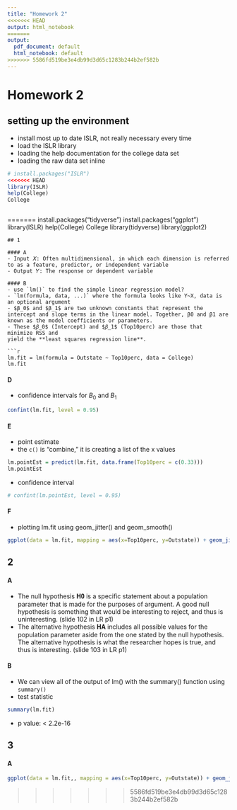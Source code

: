 ```yaml
---
title: "Homework 2"
<<<<<<< HEAD
output: html_notebook
=======
output:
  pdf_document: default
  html_notebook: default
>>>>>>> 5586fd519be3e4db99d3d65c1283b244b2ef582b
---
```


# Homework 2

## setting up the environment 
- install most up to date ISLR, not really necessary every time
- load the ISLR library
- loading the help documentation for the college data set
- loading the raw data set inline
```r
# install.packages("ISLR")
<<<<<<< HEAD
library(ISLR)
help(College)
College
```

```r

```

=======
install.packages("tidyverse")
install.packages("ggplot")
library(ISLR)
help(College)
College
library(tidyverse)
library(ggplot2)
```
## 1

#### A
- Input 𝑋: Often multidimensional, in which each dimension is referred to as a feature, predictor, or independent variable
- Output 𝑌: The response or dependent variable

#### B
- use `lm()` to find the simple linear regression model?
- `lm(formula, data, ...)` where the formula looks like Y~X, data is an optional argument
- $β_0$ and $β_1$ are two unknown constants that represent the intercept and slope terms in the linear model. Together, β0 and β1 are known as the model coefficients or parameters.
- These $𝛽_0$ (Intercept) and $𝛽_1$ (Top10perc) are those that minimize RSS and
yield the **least squares regression line**.

```r
lm.fit = lm(formula = Outstate ~ Top10perc, data = College)
lm.fit
```


#### D
- confidence intervals for $B_0$ and $B_1$
```r
confint(lm.fit, level = 0.95)
```

#### E
- point estimate
- the `c()` is "combine," it is creating a list of the x values
```r
lm.pointEst = predict(lm.fit, data.frame(Top10perc = c(0.33)))
lm.pointEst
```
- confidence interval
```r
# confint(lm.pointEst, level = 0.95)
```

#### F
- plotting lm.fit using geom_jitter() and geom_smooth()
```r
ggplot(data = lm.fit, mapping = aes(x=Top10perc, y=Outstate)) + geom_jitter() + geom_smooth(method='lm', formula= y~x) + theme_bw()
```

## 2

#### A
- The null hypothesis 𝐇𝟎 is a specific statement about a population parameter that is made for the purposes of argument.
A good null hypothesis is something that would be interesting to reject, and thus is uninteresting. (slide 102 in LR p1)
- The alternative hypothesis 𝐇𝐀 includes all possible values for the population parameter aside from the one stated by the null hypothesis.
The alternative hypothesis is what the researcher hopes is true, and thus is interesting. (slide 103 in LR p1)

#### B
- We can view all of the output of lm() with the summary() function using `summary()`
- test statistic
```r
summary(lm.fit)
```

- p value: < 2.2e-16

## 3

#### A

```r
ggplot(data = lm.fit,, mapping = aes(x=Top10perc, y=Outstate)) + geom_jitter(color = "red") + geom_smooth(method='lm', formula= y~x, level = 0) + geom_segment(mapping = aes(xend=Top10perc, yend=.fitted)) + theme_minimal()
```


  
>>>>>>> 5586fd519be3e4db99d3d65c1283b244b2ef582b
